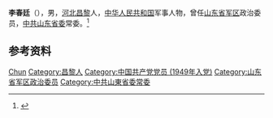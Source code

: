 '''李春廷'''（{{bd|1931年|10月|2016年|8月2日}}），男，[[河北|河北]][[昌黎县|昌黎]]人，[[中华人民共和国|中华人民共和国]]军事人物，曾任[[山东省军区|山东省军区]]政治委员，[[中共山东省委|中共山东省委]]常委。<ref>{{Cite web|title=李春廷同志逝世|url=http://www.81.cn/jfjbmap/content/2016-10/09/content_158441.htm|accessdate=2020-10-16|work=解放军报}}</ref>

== 参考资料 ==
{{reflist}}

{{中国人物小作品}}

{{Authority control}}
{{DEFAULTSORT:Li李}}
[[Category:李姓|Chun]]
[[Category:昌黎人|Category:昌黎人]]
[[Category:中国共产党党员_(1949年入党)|Category:中国共产党党员 (1949年入党)]]
[[Category:山东省军区政治委员|Category:山东省军区政治委员]]
[[Category:中共山東省委常委|Category:中共山東省委常委]]